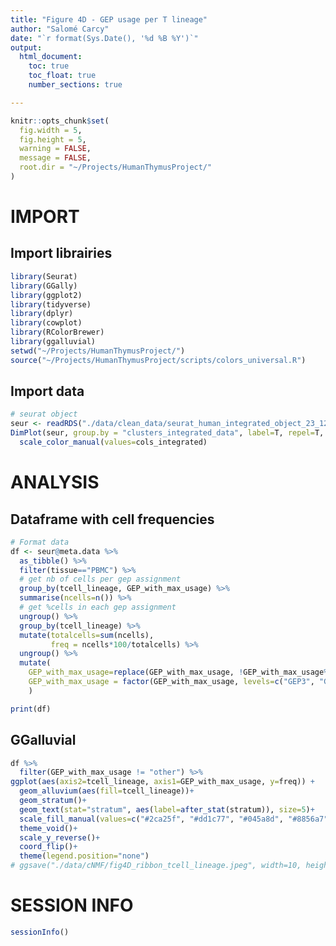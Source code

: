 ```yaml
---
title: "Figure 4D - GEP usage per T lineage"
author: "Salomé Carcy"
date: "`r format(Sys.Date(), '%d %B %Y')`"
output:
  html_document:
    toc: true
    toc_float: true
    number_sections: true

---
```


```r
knitr::opts_chunk$set(
  fig.width = 5,
  fig.height = 5,
  warning = FALSE,
  message = FALSE,
  root.dir = "~/Projects/HumanThymusProject/"
)
```


# IMPORT

## Import librairies
```r
library(Seurat)
library(GGally)
library(ggplot2)
library(tidyverse)
library(dplyr)
library(cowplot)
library(RColorBrewer)
library(ggalluvial)
setwd("~/Projects/HumanThymusProject/")
source("~/Projects/HumanThymusProject/scripts/colors_universal.R")
```

## Import data
```r
# seurat object
seur <- readRDS("./data/clean_data/seurat_human_integrated_object_23_12_01.rds")
DimPlot(seur, group.by = "clusters_integrated_data", label=T, repel=T, reduction="umap_integrated")+
  scale_color_manual(values=cols_integrated)
```




# ANALYSIS

## Dataframe with cell frequencies
```r
# Format data
df <- seur@meta.data %>%
  as_tibble() %>%
  filter(tissue=="PBMC") %>%
  # get nb of cells per gep assignment
  group_by(tcell_lineage, GEP_with_max_usage) %>%
  summarise(ncells=n()) %>%
  # get %cells in each gep assignment
  ungroup() %>%
  group_by(tcell_lineage) %>%
  mutate(totalcells=sum(ncells),
         freq = ncells*100/totalcells) %>%
  ungroup() %>%
  mutate(
    GEP_with_max_usage=replace(GEP_with_max_usage, !GEP_with_max_usage%in%c("GEP3", "GEP4", "GEP5", "GEP6"), "other"),
    GEP_with_max_usage = factor(GEP_with_max_usage, levels=c("GEP3", "GEP4", "GEP5", "GEP6", "other"))
    )

print(df)
```


## GGalluvial
```r
df %>%
  filter(GEP_with_max_usage != "other") %>%
ggplot(aes(axis2=tcell_lineage, axis1=GEP_with_max_usage, y=freq)) +
  geom_alluvium(aes(fill=tcell_lineage))+
  geom_stratum()+
  geom_text(stat="stratum", aes(label=after_stat(stratum)), size=5)+
  scale_fill_manual(values=c("#2ca25f", "#dd1c77", "#045a8d", "#8856a7", "#bdc9e1"))+
  theme_void()+
  scale_y_reverse()+
  coord_flip()+
  theme(legend.position="none")
# ggsave("./data/cNMF/fig4D_ribbon_tcell_lineage.jpeg", width=10, height=4)
```




# SESSION INFO
```r
sessionInfo()
```


